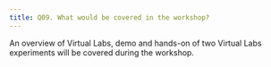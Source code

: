 ```yaml
---
title: Q09. What would be covered in the workshop?
---
```


An overview of Virtual Labs, demo and hands-on of two Virtual Labs experiments will be
covered during the workshop.
